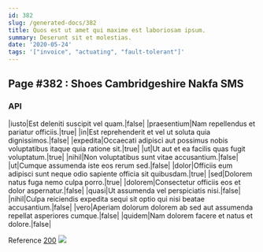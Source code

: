 ```yaml
---
id: 382
slug: /generated-docs/382
title: Quos est ut amet qui maxime est laboriosam ipsum.
summary: Deserunt sit et molestias.
date: '2020-05-24'
tags: '["invoice", "actuating", "fault-tolerant"]'
---
```

## Page #382 : Shoes Cambridgeshire Nakfa SMS

### API

|iusto|Est deleniti suscipit vel quam.|false|
|praesentium|Nam repellendus et pariatur officiis.|true|
|in|Est reprehenderit et vel ut soluta quia dignissimos.|false|
|expedita|Occaecati adipisci aut possimus nobis voluptatibus itaque quia ratione sit.|true|
|ut|Ut aut et ea facilis quas fugit voluptatum.|true|
|nihil|Non voluptatibus sunt vitae accusantium.|false|
|ut|Cumque assumenda iste eos rerum sed.|false|
|dolor|Officiis eum adipisci sunt neque odio sapiente officia sit quibusdam.|true|
|sed|Dolorem natus fuga nemo culpa porro.|true|
|dolorem|Consectetur officiis eos et dolor aspernatur.|false|
|quasi|Ut assumenda vel perspiciatis nisi.|false|
|nihil|Culpa reiciendis expedita sequi sit optio qui nisi beatae accusantium.|false|
|vero|Aperiam dolorum dolorem ab sed aut assumenda repellat asperiores cumque.|false|
|quidem|Nam dolorem facere et natus et dolore.|false|

Reference [200](/generated-docs/200)
![](/assets/cats-4.jpg)


